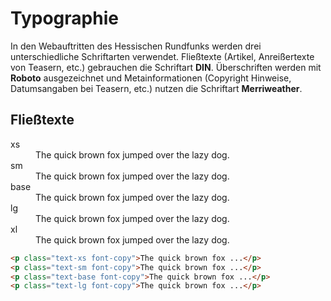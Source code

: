 
<Meta title="Dokumentation/Grundlegendes/Typographie" />

# Typographie

In den Webauftritten des Hessischen Rundfunks werden drei unterschiedliche Schriftarten verwendet. Fließtexte (Artikel, Anreißertexte von Teasern, etc.) gebrauchen
die Schriftart **DIN**. Überschriften werden mit **Roboto** ausgezeichnet und Metainformationen (Copyright Hinweise, Datumsangaben bei Teasern, etc.) nutzen die Schriftart
**Merriweather**.

## Fließtexte

<div className="rounded-t-xl overflow-hidden bg-gradient-to-r from-purple-50 to-purple-100 p-10">
  <dl className="text-violet-600">
    <div className="flex items-start">
      <dt className="!m-0 w-16 flex-shrink-0 text-sm text-violet-600 text-opacity-50 font-mono leading-3">
        xs
      </dt>
      <dd className="truncate text-xs font-copy">
        The quick brown fox jumped over the lazy dog.
      </dd>
    </div>
    <div className="mt-6 flex items-start">
      <dt className="!m-0 w-16 flex-shrink-0 text-sm text-violet-600 text-opacity-50 font-mono leading-4">
        sm
      </dt>
      <dd className="truncate text-sm font-normal font-copy">
        The quick brown fox jumped over the lazy dog.
      </dd>
    </div>
    <div className="mt-6 flex items-start">
      <dt className="!m-0 w-16 flex-shrink-0 text-sm text-violet-600 text-opacity-50 font-mono leading-5">
        base
      </dt>
      <dd className="truncate text-base font-normal font-copy">
        The quick brown fox jumped over the lazy dog.
      </dd>
    </div>
    <div className=" mt-6 flex items-start">
      <dt className="!m-0 w-16 flex-shrink-0 text-sm text-violet-600 text-opacity-50 font-mono leading-6">
        lg
      </dt>
      <dd className="truncate text-lg font-normal font-copy">
        The quick brown fox jumped over the lazy dog.
      </dd>
    </div>
    <div className="mt-6 flex items-start">
      <dt className="!m-0 w-16 flex-shrink-0 text-sm text-violet-600 text-opacity-50 font-mono leading-6">
        xl
      </dt>
      <dd className="truncate text-xl font-normal font-copy">
        The quick brown fox jumped over the lazy dog.
      </dd>
    </div>
  </dl>
</div>

```html
<p class="text-xs font-copy">The quick brown fox ...</p>
<p class="text-sm font-copy">The quick brown fox ...</p>
<p class="text-base font-copy">The quick brown fox ...</p>
<p class="text-lg font-copy">The quick brown fox ...</p>
```
